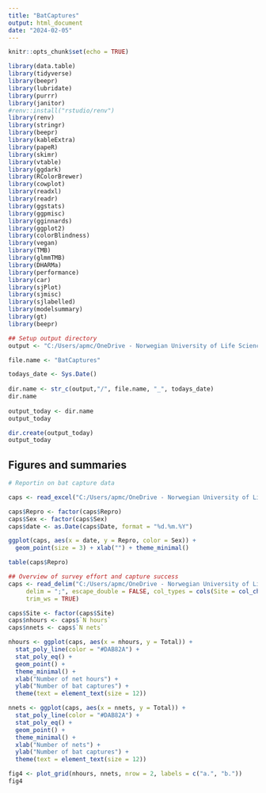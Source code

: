 ```yaml
---
title: "BatCaptures"
output: html_document
date: "2024-02-05"
---
```


```r
knitr::opts_chunk$set(echo = TRUE)
```


```r
library(data.table)
library(tidyverse)
library(beepr)
library(lubridate)
library(purrr)
library(janitor)
#renv::install("rstudio/renv")
library(renv)
library(stringr)
library(beepr)
library(kableExtra)
library(papeR)
library(skimr)
library(vtable)
library(ggdark)
library(RColorBrewer)
library(cowplot)
library(readxl)
library(readr)
library(ggstats)
library(ggpmisc)
library(gginnards)
library(ggplot2)
library(colorBlindness)
library(vegan) 
library(TMB)
library(glmmTMB)
library(DHARMa)
library(performance)
library(car)
library(sjPlot)
library(sjmisc)
library(sjlabelled)
library(modelsummary)
library(gt)
library(beepr)

## Setup output directory 
output <- "C:/Users/apmc/OneDrive - Norwegian University of Life Sciences/3. Follo Forest 2021-2023/Manuscripts/Analyses/ForDryad/4.FiguresTables/Outputs/"

file.name <- "BatCaptures"

todays_date <- Sys.Date()
 
dir.name <- str_c(output,"/", file.name, "_", todays_date)
dir.name
 
output_today <- dir.name
output_today

dir.create(output_today)
output_today

```


## Figures and summaries 
```r

# Reportin on bat capture data 

caps <- read_excel("C:/Users/apmc/OneDrive - Norwegian University of Life Sciences/3. Follo Forest 2021-2023/Manuscripts/Analyses/ForDryad/4.FiguresTables/Inputs/BatCaptures.xlsx")

caps$Repro <- factor(caps$Repro)
caps$Sex <- factor(caps$Sex)
caps$date <- as.Date(caps$Date, format = "%d.%m.%Y")

ggplot(caps, aes(x = date, y = Repro, color = Sex)) +
  geom_point(size = 3) + xlab("") + theme_minimal()

table(caps$Repro)

## Overview of survey effort and capture success 
caps <- read_delim("C:/Users/apmc/OneDrive - Norwegian University of Life Sciences/3. Follo Forest 2021-2023/Manuscripts/Analyses/Inputs/MistNettingOverview.csv", 
     delim = ";", escape_double = FALSE, col_types = cols(Site = col_character()), 
     trim_ws = TRUE)

caps$Site <- factor(caps$Site) 
caps$nhours <- caps$`N hours`
caps$nnets <- caps$`N nets`

nhours <- ggplot(caps, aes(x = nhours, y = Total)) + 
  stat_poly_line(color = "#DAB82A") +
  stat_poly_eq() +
  geom_point() +
  theme_minimal() + 
  xlab("Number of net hours") + 
  ylab("Number of bat captures") +
  theme(text = element_text(size = 12))

nnets <- ggplot(caps, aes(x = nnets, y = Total)) + 
  stat_poly_line(color = "#DAB82A") +
  stat_poly_eq() +
  geom_point() +
  theme_minimal() + 
  xlab("Number of nets") + 
  ylab("Number of bat captures") +
  theme(text = element_text(size = 12))

fig4 <- plot_grid(nhours, nnets, nrow = 2, labels = c("a.", "b."))
fig4

```

